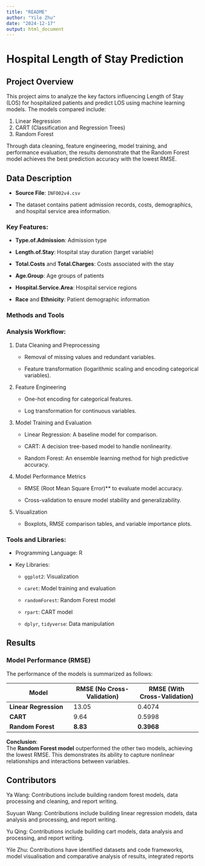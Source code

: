 ```yaml
---
title: "README"
author: "Yile Zhu"
date: "2024-12-17"
output: html_document
---
```


# Hospital Length of Stay Prediction

## Project Overview

This project aims to analyze the key factors influencing Length of Stay (LOS) for hospitalized patients and predict LOS using machine learning models. The models compared include:

1.  Linear Regression
2.  CART (Classification and Regression Trees)
3.  Random Forest

Through data cleaning, feature engineering, model training, and performance evaluation, the results demonstrate that the Random Forest model achieves the best prediction accuracy with the lowest RMSE.

## Data Description

-   **Source File**: `INFO02v4.csv`

-   The dataset contains patient admission records, costs, demographics, and hospital service area information.

### Key Features:

-   **Type.of.Admission**: Admission type

-   **Length.of.Stay**: Hospital stay duration (target variable)

-   **Total.Costs** and **Total.Charges**: Costs associated with the stay

-   **Age.Group**: Age groups of patients

-   **Hospital.Service.Area**: Hospital service regions

-   **Race** and **Ethnicity**: Patient demographic information

### Methods and Tools

### Analysis Workflow:

1.  Data Cleaning and Preprocessing

    -   Removal of missing values and redundant variables.

    -   Feature transformation (logarithmic scaling and encoding categorical variables).

2.  Feature Engineering

    -   One-hot encoding for categorical features.

    -   Log transformation for continuous variables.

3.  Model Training and Evaluation

    -   Linear Regression: A baseline model for comparison.

    -   CART: A decision tree-based model to handle nonlinearity.

    -   Random Forest: An ensemble learning method for high predictive accuracy.

4.  Model Performance Metrics

    -   RMSE (Root Mean Square Error)\*\* to evaluate model accuracy.

    -   Cross-validation to ensure model stability and generalizability.

5.  Visualization

    -   Boxplots, RMSE comparison tables, and variable importance plots.

### Tools and Libraries:

-   Programming Language: R

-   Key Libraries:

    -   `ggplot2`: Visualization

    -   `caret`: Model training and evaluation

    -   `randomForest`: Random Forest model

    -   `rpart`: CART model

    -   `dplyr`, `tidyverse`: Data manipulation

## Results

### Model Performance (RMSE)

The performance of the models is summarized as follows:

| **Model** | **RMSE (No Cross-Validation)** | **RMSE (With Cross-Validation)** |
|------------------------|------------------------|------------------------|
| **Linear Regression** | 13.05 | 0.4074 |
| **CART** | 9.64 | 0.5998 |
| **Random Forest** | **8.83** | **0.3968** |

**Conclusion**:\
The **Random Forest model** outperformed the other two models, achieving the lowest RMSE. This demonstrates its ability to capture nonlinear relationships and interactions between variables.

## Contributors

Ya Wang: Contributions include building random forest models, data processing and cleaning, and report writing.

Suyuan Wang: Contributions include building linear regression models, data analysis and processing, and report writing.

Yu Qing: Contributions include building cart models, data analysis and processing, and report writing.

Yile Zhu: Contributions have identified datasets and code frameworks, model visualisation and comparative analysis of results, integrated reports

